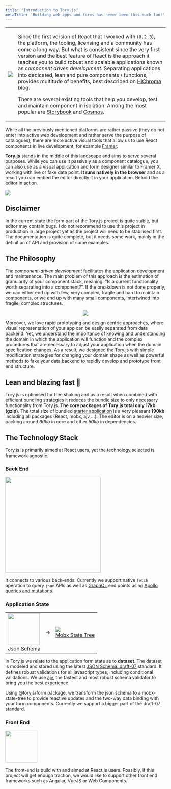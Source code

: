 ```yaml
---
title: "Introduction to Tory.js"
metaTitle: 'Building web apps and forms has never been this much fun!'
---
```



<table>
  <tr>
    <td>
<img className="ui large inverted circular image" src={toryBlack} />


</td>
<td style={{ paddingLeft: '12px'}}>

Since the first version of React that I worked with (`0.2.3`), the platform, the tooling, licensing and a community has come a long way. But what is consistent since the very first version and the best feature of React is the approach it teaches you to build robust and scalable applications known as *component driven development*. Separating applications into dedicated, lean and pure components / functions, provides multitude of benefits, best described on [HiChroma blog](https://blog.hichroma.com/component-driven-development-ce1109d56c8e). 

There are several existing tools that help you develop, test and maintain component in isolation. Among the most popular are [Storybook](https://storybook.js.org) and [Cosmos](https://github.com/react-cosmos/react-cosmos). 
</td>
</tr>
</table>

While all the previously mentioned platforms are rather passive (they do not enter into active web development and rather serve the purpose of catalogues), there are more active visual tools that allow us to use React components in live development, for example [Framer](https://framer.com).

**Tory.js** stands in the middle of this landscape and aims to serve several purposes. While you can use it passively as a component catalogue, you can also use as a visual application and form designer similar to Framer X, working with live or fake data point. **It runs natively in the browser** and as a result you can embed the editor directly it in your application. Behold the editor in action.

<img src={tory} />

## Disclaimer

In the current state the form part of the Tory.js project is quite stable, but editor may contain bugs. I do not recommend to use this project in production in large project yet as the project will need to be stabilised first. The documentation is quite complete, but it needs some work, mainly in the definition of API and provision of some examples.

## The Philosophy

The *component-driven development* facilitates the application development and maintenance. The main problem of this approach is the estimation of granularity of your component stack, meaning: "Is a current functionality worth separating into a component?". If the breakdown is not done properly, we can either end up with few, very complex, fragile and hard to maintain components, or we end up with many small components, intertwined into fragile, complex structures.

<center>
<img src={lego} />
</center>

Moreover, we love rapid prototyping and design centric approaches, where visual representation of your app can be easily separated from data backend. Yet, we understand the importance of knowing and understanding the domain in which the application will function and the complex procedures that are necessary to adjust your application when the domain specification changes. As a result, we designed the Tory.js with simple modification strategies for changing your domain shape as well as powerful methods to fake your data backend to rapidly develop and prototype front end structure.

## Lean and blazing fast 🚀

Tory.js is optimised for tree shaking and as a result when combined with efficient bundling strategies it reduces the bundle size to only necessary functionality from Tory.js. **The core packages of Tory.js total only 17kb (gzip)**. The total size of bundled [starter application](https://github.com/tomitrescak/toryjs) is a very pleasant **190kb** including all packages (React, mobx, ajv ...). The editor is on a heavier size, packing around *60kb* in core and other *50kb* in dependencies.

## The Technology Stack

Tory.js is primarily aimed at React users, yet the technology selected is framework agnostic. 

### Back End

<img width="300" src="https://miro.medium.com/max/1400/1*0HP2je9Tcm-64J4S-lQSgA.png" />


It connects to various back-ends. Currently we support native `fetch` operation to query `json` APIs as well as [GraphQL](https://www.apollographql.com) end points using [Apollo queries and mutations](components/apollo).

### Application State
 
<table>
  <tr>
    <td><a href="https://json-schema.org">
      <img src="https://json-schema.org/assets/logo.svg" height="100" /><br />
      Json Schema
      </a></td>
      <td> → </td>
      <td><a href="https://github.com/mobxjs/mobx-state-tree"><img src="https://github.com/mobxjs/mobx-state-tree/raw/master/docs/mobx-state-tree-logo-gradient.png" /><br />
      Mobx State Tree</a>
      </td>
    </tr>
  </table>

In Tory.js we relate to the application  form state as to **dataset**. The dataset is modeled and stored using the latest [JSON Schema, draft-07](https://json-schema.org) standard. It defines robust validations for all javascript types, including conditional validations. We use [ajv](https://github.com/epoberezkin/ajv), the fastest and most robust schema validator to bring you the best experience.

Using @toryjs/form package, we transform the json schema to a mobx-state-tree to provide reactive updates and the two-way data binding with your form components. Currently we support a bigger part of the draft-07 standard.

### Front End

<img src="https://cdn4.iconfinder.com/data/icons/logos-3/600/React.js_logo-512.png" height="100" />

The front-end is build with and aimed at React.js users. 
Possibly, if this project will get enough traction, we would like to support other front end frameworks
such as Angular, VueJS or Web Components. 
